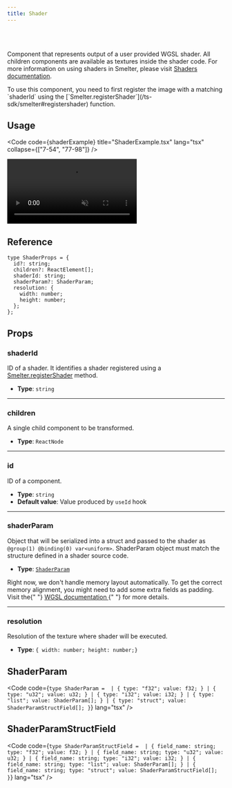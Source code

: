 ```yaml
---
title: Shader
---
```



<Badge text="Node.js" variant="tip" size="large" />

<br />
<br />

Component that represents output of a user provided WGSL shader. All children components are available as textures inside the shader code.
For more information on using shaders in Smelter, please visit [Shaders documentation](/fundamentals/concepts/shaders).

<Aside>
  To use this component, you need to first register the image with a matching
  `shaderId` using the
  [`Smelter.registerShader`](/ts-sdk/smelter#registershader) function.
</Aside>

## Usage

<Code
  code={shaderExample}
  title="ShaderExample.tsx"
  lang="tsx"
  collapse={["7-54", "77-98"]}
/>

<CollapsibleDetails summaryTitle="Example output">
  <video autoplay loop muted src={ExampleImage} alt="example output" />
</CollapsibleDetails>

## Reference

<CollapsibleDetails summaryTitle='Type definitions' open>

```tsx
type ShaderProps = {
  id?: string;
  children?: ReactElement[];
  shaderId: string;
  shaderParam?: ShaderParam;
  resolution: {
    width: number;
    height: number;
  };
};
```

</CollapsibleDetails>

## Props

### shaderId

ID of a shader. It identifies a shader registered using a [Smelter.registerShader](/ts-sdk/smelter#registershader) method.

- **Type**: `string`

---

### children

A single child component to be transformed.

- **Type**: `ReactNode`

---

### id

ID of a component.

- **Type**: `string`
- **Default value**: Value produced by `useId` hook

---

### shaderParam

Object that will be serialized into a struct and passed to the shader as `@group(1) @binding(0) var<uniform>`. ShaderParam object must match the structure defined in a shader source code.

- **Type**: [`ShaderParam`](#shaderparam-1)

<Aside>
  Right now, we don't handle memory layout automatically. To get the correct
  memory alignment, you might need to add some extra fields as padding. Visit
  the{" "}
  <a href="https://www.w3.org/TR/WGSL/#alignment-and-size" target="_blank">
    WGSL documentation
  </a>{" "}
  for more details.
</Aside>

---

### resolution

Resolution of the texture where shader will be executed.

- **Type**: `{ width: number; height: number;}`

## ShaderParam

<Code
  code={`
  type ShaderParam = 
    | { type: "f32"; value: f32; }
    | { type: "u32"; value: u32; }
    | { type: "i32"; value: i32; }
    | { type: "list"; value: ShaderParam[]; }
    | {
        type: "struct";
        value: ShaderParamStructField[];
      }
`}
  lang="tsx"
/>

## ShaderParamStructField

<Code
  code={`
  type ShaderParamStructField = 
    | { field_name: string; type: "f32"; value: f32; }
    | { field_name: string; type: "u32"; value: u32; }
    | { field_name: string; type: "i32"; value: i32; }
    | {
        field_name: string;
        type: "list";
        value: ShaderParam[];
      }
    | {
        field_name: string;
        type: "struct";
        value: ShaderParamStructField[];
      }
`}
  lang="tsx"
/>
